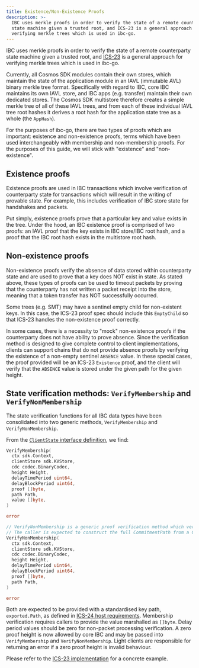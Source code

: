 ```yaml
---
title: Existence/Non-Existence Proofs
description: >-
  IBC uses merkle proofs in order to verify the state of a remote counterparty
  state machine given a trusted root, and ICS-23 is a general approach for
  verifying merkle trees which is used in ibc-go.
---
```

IBC uses merkle proofs in order to verify the state of a remote counterparty state machine given a trusted root, and [ICS-23](https://github.com/cosmos/ics23/tree/master/go) is a general approach for verifying merkle trees which is used in ibc-go.

Currently, all Cosmos SDK modules contain their own stores, which maintain the state of the application module in an IAVL (immutable AVL) binary merkle tree format. Specifically with regard to IBC, core IBC maintains its own IAVL store, and IBC apps (e.g. transfer) maintain their own dedicated stores. The Cosmos SDK multistore therefore creates a simple merkle tree of all of these IAVL trees, and from each of these individual IAVL tree root hashes it derives a root hash for the application state tree as a whole (the `AppHash`).

For the purposes of ibc-go, there are two types of proofs which are important: existence and non-existence proofs, terms which have been used interchangeably with membership and non-membership proofs. For the purposes of this guide, we will stick with "existence" and "non-existence".

## Existence proofs

Existence proofs are used in IBC transactions which involve verification of counterparty state for transactions which will result in the writing of provable state. For example, this includes verification of IBC store state for handshakes and packets.

Put simply, existence proofs prove that a particular key and value exists in the tree. Under the hood, an IBC existence proof is comprised of two proofs: an IAVL proof that the key exists in IBC store/IBC root hash, and a proof that the IBC root hash exists in the multistore root hash.

## Non-existence proofs

Non-existence proofs verify the absence of data stored within counterparty state and are used to prove that a key does NOT exist in state. As stated above, these types of proofs can be used to timeout packets by proving that the counterparty has not written a packet receipt into the store, meaning that a token transfer has NOT successfully occurred.

Some trees (e.g. SMT) may have a sentinel empty child for non-existent keys. In this case, the ICS-23 proof spec should include this `EmptyChild` so that ICS-23 handles the non-existence proof correctly.

In some cases, there is a necessity to "mock" non-existence proofs if the counterparty does not have ability to prove absence. Since the verification method is designed to give complete control to client implementations, clients can support chains that do not provide absence proofs by verifying the existence of a non-empty sentinel `ABSENCE` value. In these special cases, the proof provided will be an ICS-23 `Existence` proof, and the client will verify that the `ABSENCE` value is stored under the given path for the given height.

## State verification methods: `VerifyMembership` and `VerifyNonMembership`

The state verification functions for all IBC data types have been consolidated into two generic methods, `VerifyMembership` and `VerifyNonMembership`.

From the [`ClientState` interface definition](https://github.com/cosmos/ibc-go/blob/v7.0.0/modules/core/exported/client.go#L68-L91), we find:

```go expandable
VerifyMembership(
  ctx sdk.Context,
  clientStore sdk.KVStore,
  cdc codec.BinaryCodec,
  height Height,
  delayTimePeriod uint64,
  delayBlockPeriod uint64,
  proof []byte,
  path Path,
  value []byte,
)

error

// VerifyNonMembership is a generic proof verification method which verifies the absence of a given CommitmentPath at a specified height.
// The caller is expected to construct the full CommitmentPath from a CommitmentPrefix and a standardized path (as defined in ICS 24).
VerifyNonMembership(
  ctx sdk.Context,
  clientStore sdk.KVStore,
  cdc codec.BinaryCodec,
  height Height,
  delayTimePeriod uint64,
  delayBlockPeriod uint64,
  proof []byte,
  path Path,
)

error
```

Both are expected to be provided with a standardised key path, `exported.Path`, as defined in [ICS-24 host requirements](https://github.com/cosmos/ibc/tree/main/spec/core/ics-024-host-requirements). Membership verification requires callers to provide the value marshalled as `[]byte`. Delay period values should be zero for non-packet processing verification. A zero proof height is now allowed by core IBC and may be passed into `VerifyMembership` and `VerifyNonMembership`. Light clients are responsible for returning an error if a zero proof height is invalid behaviour.

Please refer to the [ICS-23 implementation](https://github.com/cosmos/ibc-go/blob/v7.0.0/modules/core/23-commitment/types/merkle.go#L131-L205) for a concrete example.
